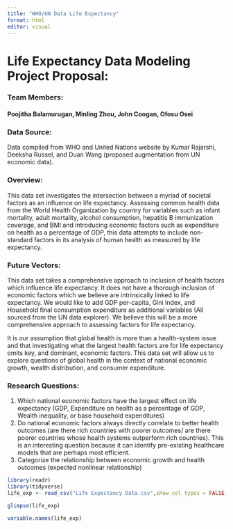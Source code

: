 ```yaml
---
title: "WHO/UN Data Life Expectancy"
format: html
editor: visual
---
```


# Life Expectancy Data Modeling Project Proposal:

### Team Members:

#### Poojitha Balamurugan, Minling Zhou, John Coogan, Ofosu Osei

### Data Source:

Data compiled from WHO and United Nations website by Kumar Rajarshi, Deeksha Russel, and Duan Wang (proposed augmentation from UN economic data).

### Overview:

This data set investigates the intersection between a myriad of societal factors as an influence on life expectancy. Assessing common health data from the World Health Organization by country for variables such as infant mortality, adult mortality, alcohol consumption, hepatitis B immunization coverage, and BMI and introducing economic factors such as expenditure on health as a percentage of GDP, this data attempts to include non-standard factors in its analysis of human health as measured by life expectancy.

### Future Vectors:

This data set takes a comprehensive approach to inclusion of health factors which influence life expectancy. It does not have a thorough inclusion of economic factors which we believe are intrinsically linked to life expectancy. We would like to add GDP per-capita, Gini Index, and Household final consumption expenditure as additional variables (All sourced from the UN data explorer). We believe this will be a more comprehensive approach to assessing factors for life expectancy.

It is our assumption that global health is more than a health-system issue and that investigating what the largest health factors are for life expectancy omits key, and dominant, economic factors. This data set will allow us to explore questions of global health in the context of national economic growth, wealth distribution, and consumer expenditure.

### Research Questions:

1.  Which national economic factors have the largest effect on life expectancy (GDP, Expenditure on health as a percentage of GDP, Wealth inequality, or base household expenditures)
2.  Do national economic factors always directly correlate to better health outcomes (are there rich countries with poorer outcomes/ are there poorer countries whose health systems outperform rich countries). This is an interesting question because it can identify pre-existing healthcare models that are perhaps most efficient.
3.  Categorize the relationship between economic growth and health outcomes (expected nonlinear relationship)

```r
library(readr)
library(tidyverse)
life_exp <- read_csv("Life Expectancy Data.csv",show_col_types = FALSE)
```

```r
glimpse(life_exp)
```

```r
variable.names(life_exp)
```
